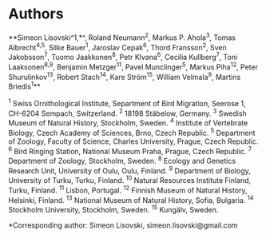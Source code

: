 # Authors{#authors}

**Simeon Lisovski^1,*^, Roland Neumann^2^, Markus P. Ahola^3^, Tomas Albrecht^4,5^, Silke Bauer^1^, Jaroslav Cepak^6^, Thord Fransson^2^, Sven Jakobsson^7^, Tuomo Jaakkonen^8^, Petr Klvana^6^, Cecilia Kullberg^7^, Toni Laaksonen^8,9^, Benjamin Metzger^11^, Pavel Munclinger^5^, Markus Piha^12^, Peter Shurulinkov^13^, Robert Stach^14^, Kare Ström^15^, William Velmala^9^, Martins Briedis^1^**

^1^ Swiss Ornithological Institute, Separtment of Bird Migration, Seerose 1, CH-6204 Sempach, Switzerland. ^2^ 18198 Stäbelow, Germany. ^3^ Swedish Museum of Natural History, Stockholm, Sweden. ^4^ Institute of Vertebrate Biology, Czech Academy of Sciences, Brno, Czech Republic. ^5^ Department of Zoology, Faculty of Science, Charles University, Prague, Czech Republic. ^6^ Bird Ringing Station, National Museum Praha, Prague, Czech Republic. ^7^ Department of Zoology, Stockholm, Sweden. ^8^ Ecology and Genetics Research Unit, University of Oulu, Oulu, Finland. ^9^ Department of Biology, University of Turku, Turku, Finland. ^10^ Natural Resources Institute Finland, Turku, Finland. ^11^ Lisbon, Portugal. ^12^ Finnish Museum of Natural History, Helsinki, Finland. ^13^ National Museum of Natural History, Sofia, Bulgaria. ^14^ Stockholm University, Stockholm, Sweden. ^15^ Kungälv, Sweden.

*Corresponding author: Simeon Lisovski, simeon.lisovski@gmail.com
